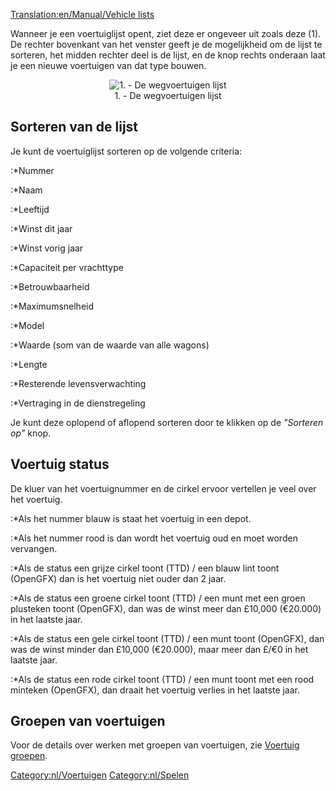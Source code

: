 [[Translation:en/Manual/Vehicle lists]]

Wanneer je een voertuiglijst opent, ziet deze er ongeveer uit zoals deze (1). De rechter bovenkant van het venster geeft je de mogelijkheid om de lijst te sorteren, het midden rechter deel is de lijst, en de knop rechts onderaan laat je een nieuwe voertuigen van dat type bouwen.

<center>[[File:en/Vehicle list.png|center|none|frame|1. - De wegvoertuigen lijst]]</center>

==Sorteren van de lijst==
Je kunt de voertuiglijst sorteren op de volgende criteria:
:*Nummer
:*Naam
:*Leeftijd
:*Winst dit jaar
:*Winst vorig jaar
:*Capaciteit per vrachttype
:*Betrouwbaarheid
:*Maximumsnelheid
:*Model
:*Waarde (som van de waarde van alle wagons)
:*Lengte
:*Resterende levensverwachting
:*Vertraging in de dienstregeling

Je kunt deze oplopend of aflopend sorteren door te klikken op de ''"Sorteren op"'' knop.

==Voertuig status==
De kluer van het voertuignummer en de cirkel ervoor vertellen je veel over het voertuig.
:*Als het nummer blauw is staat het voertuig in een depot.
:*Als het nummer rood is dan wordt het voertuig oud en moet worden vervangen.

:*Als de status een grijze cirkel toont (TTD) / een blauw lint toont (OpenGFX) dan is het voertuig niet ouder dan 2 jaar.
:*Als de status een groene cirkel toont (TTD) / een munt met een groen plusteken toont (OpenGFX), dan was de winst meer dan £10,000 (€20.000) in het laatste jaar.
:*Als de status een gele cirkel toont (TTD) / een munt toont (OpenGFX), dan was de winst minder dan £10,000 (€20.000), maar meer dan £/€0 in het laatste jaar.
:*Als de status een rode cirkel toont (TTD) / een munt toont met een rood minteken (OpenGFX), dan draait het voertuig verlies in het laatste jaar.

==Groepen van voertuigen==
Voor de details over werken met groepen van voertuigen, zie [[nl/Manual/Voertuig groepen|Voertuig groepen]].

[[Category:nl/Voertuigen]]
[[Category:nl/Spelen]]